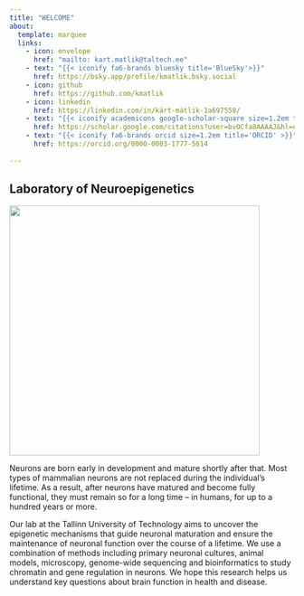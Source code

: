 ```yaml
---
title: "WELCOME"
about:
  template: marquee
  links:
    - icon: envelope
      href: "mailto: kart.matlik@taltech.ee"
    - text: "{{< iconify fa6-brands bluesky title='BlueSky'>}}"
      href: https://bsky.app/profile/kmatlik.bsky.social
    - icon: github
      href: https://github.com/kmatlik
    - icon: linkedin
      href: https://linkedin.com/in/kärt-mätlik-1a697558/
    - text: "{{< iconify academicons google-scholar-square size=1.2em title='Scholar'>}}"
      href: https://scholar.google.com/citations?user=bvOCfa8AAAAJ&hl=en
    - text: "{{< iconify fa6-brands orcid size=1.2em title='ORCID' >}}"
      href: https://orcid.org/0000-0003-1777-5614
    
---
```

## Laboratory of Neuroepigenetics  
<img src= "neuron4.jpg" class="center fit" style="width: 46vw; min-width: 330px;">  

Neurons are born early in development and mature shortly after that. Most types of mammalian neurons are not replaced during the individual's lifetime. As a result, after neurons have matured and become fully functional, they must remain so for a long time -- in humans, for up to a hundred years or more. 

Our lab at the Tallinn University of Technology aims to uncover the epigenetic mechanisms that guide neuronal maturation and ensure the maintenance of neuronal function over the course of a lifetime. We use a combination of methods including primary neuronal cultures, animal models, microscopy, genome-wide sequencing and bioinformatics to study chromatin and gene regulation in neurons. We hope this research helps us understand key questions about brain function in health and disease.



